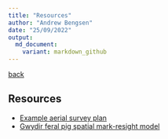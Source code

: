 ```yaml
---
title: "Resources"
author: "Andrew Bengsen"
date: "25/09/2022"
output: 
  md_document:
    variant: markdown_github
---
```


[back](https://andrewbengsen.github.io/)

## Resources
  
  - [Example aerial survey plan](Resources/LP survey plan 2020-02.pdf)
  - [Gwydir feral pig spatial mark-resight model](Resources/Attachment1_Gwydir_SMRtel_period1_2019.html)
  